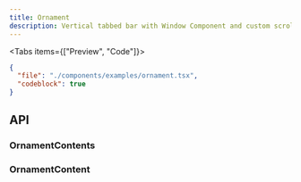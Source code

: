 ```yaml
---
title: Ornament
description: Vertical tabbed bar with Window Component and custom scrollbar
---
```



<Tabs items={["Preview", "Code"]}>

<Tab value="Preview">
  <ComponentWrapper>
    <OrnamentExample />
  </ComponentWrapper>
</Tab>

<Tab value="Code">

```json doc-gen:file
{
  "file": "./components/examples/ornament.tsx",
  "codeblock": true
}
```

</Tab>
</Tabs>

## API

### OrnamentContents

<AutoTypeTable
  path="./components/core/ornament.tsx"
  name="OrnamentContentsApiProps"
/>

### OrnamentContent

<AutoTypeTable
  path="./components/core/ornament.tsx"
  name="OrnamentContentApiProps"
/>
